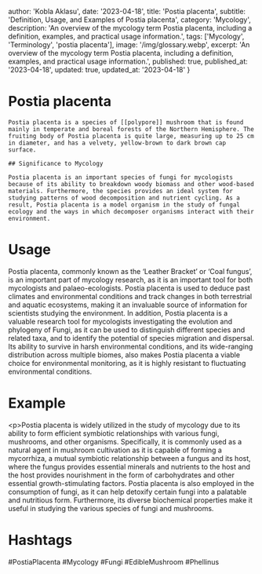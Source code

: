 
  author: 'Kobla Aklasu',
  date: '2023-04-18',
  title: 'Postia placenta',
  subtitle: 'Definition, Usage, and Examples of Postia placenta',
  category: 'Mycology',
  description: 'An overview of the mycology term Postia placenta, including a definition, examples, and practical usage information.',
  tags: ['Mycology', 'Terminology', 'postia placenta'],
  image: '/img/glossary.webp',
  excerpt: 'An overview of the mycology term Postia placenta, including a definition, examples, and practical usage information.',
  published: true,
  published_at: '2023-04-18',
  updated: true,
  updated_at: '2023-04-18'
}




# Postia placenta
    
    Postia placenta is a species of [[polypore]] mushroom that is found mainly in temperate and boreal forests of the Northern Hemisphere. The fruiting body of Postia placenta is quite large, measuring up to 25 cm in diameter, and has a velvety, yellow-brown to dark brown cap surface.
    
    ## Significance to Mycology
    
    Postia placenta is an important species of fungi for mycologists because of its ability to breakdown woody biomass and other wood-based materials. Furthermore, the species provides an ideal system for studying patterns of wood decomposition and nutrient cycling. As a result, Postia placenta is a model organism in the study of fungal ecology and the ways in which decomposer organisms interact with their environment.

# Usage

Postia placenta, commonly known as the ‘Leather Bracket’ or ‘Coal fungus’, is an important part of mycology research, as it is an important tool for both mycologists and palaeo-ecologists. Postia placenta is used to deduce past climates and environmental conditions and track changes in both terrestrial and aquatic ecosystems, making it an invaluable source of information for scientists studying the environment. In addition, Postia placenta is a valuable research tool for mycologists investigating the evolution and phylogeny of Fungi, as it can be used to distinguish different species and related taxa, and to identify the potential of species migration and dispersal. Its ability to survive in harsh environmental conditions, and its wide-ranging distribution across multiple biomes, also makes Postia placenta a viable choice for environmental monitoring, as it is highly resistant to fluctuating environmental conditions.

# Example

&lt;p&gt;Postia placenta is widely utilized in the study of mycology due to its ability to form efficient symbiotic relationships with various fungi, mushrooms, and other organisms. Specifically, it is commonly used as a natural agent in mushroom cultivation as it is capable of forming a mycorrhiza, a mutual symbiotic relationship between a fungus and its host, where the fungus provides essential minerals and nutrients to the host and the host provides nourishment in the form of carbohydrates and other essential growth-stimulating factors. Postia placenta is also employed in the consumption of fungi, as it can help detoxify certain fungi into a palatable and nutritious form. Furthermore, its diverse biochemical properties make it useful in studying the various species of fungi and mushrooms.

# Hashtags

#PostiaPlacenta #Mycology #Fungi #EdibleMushroom #Phellinus

